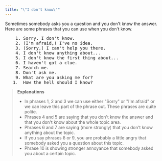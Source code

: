 ```yaml
---
title: "\"I don't know\""
---
```


Sometimes somebody asks you a question and you don't know the answer. Here are some phrases that you can use when you don't know.

<pre className="text-xl font-semibold font-sans leading-3">
    1. Sorry. I don't know.
    2. (I'm afraid,) I've no idea.
    3. (Sorry,) I can't help you there.
    4. I don't know anything about...
    5. I don't know the first thing about...
    6. I haven't got a clue.
    7. Search me.
    8. Don't ask me.
    9. What are you asking me for?
   1.  How the hell should I know?
</pre>

> __Explanations__
> - In phrases 1, 2 and 3 we can use either "Sorry" or "I'm afraid" or we can leave this part of the phrase out. These phrases are quite polite.
> - Phrases 4 and 5 are saying that you don't know the answer and that you don't know about the whole topic area.
> - Phrases 6 and 7 are saying (more strongly) that you don't know anything about the topic.
> - If you say phrases 8 or 9, you are probably a little angry that somebody asked you a question about this topic.
> - Phrase 10 is showing stronger annoyance that somebody asked you about a certain topic.
